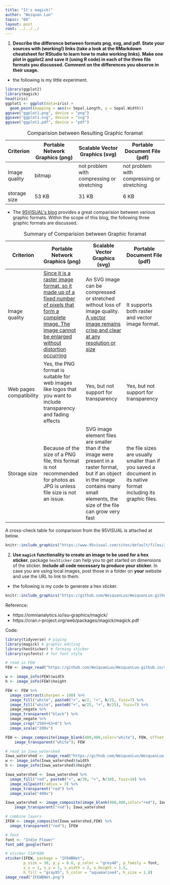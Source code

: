 ---
title: "It's magick!"
author: "Weiquan Luo"
topic: "08"
layout: post
root: ../../../
---

1. **Describe the difference between formats png, svg, and pdf. State your sources with (working!) links (take a look at the RMarkdown cheatsheet for RStudio to learn how to make working links). Make one plot in ggplot2 and save it (using R code) in each of the three file formats you discussed. Comment on the differences you observe in their usage.**

* the following is my little experiment.
```{r echo=T, message=FALSE, results="hide", eval=FALSE}
library(ggplot2)
library(magick)
head(iris)
ggplot1 <- ggplot(data=iris) +
  geom_point(mapping = aes(x= Sepal.Length, y = Sepal.Width))
ggsave("ggplot1.png", device = "png")
ggsave("ggplot1.svg", device = "svg")
ggsave("ggplot1.pdf", device = "pdf")

```
|Criterion| Portable Network Graphics (png)| Scalable Vector Graphics (svg)| Portable Document File (pdf)|
|--------------|-------------------------|-------------------------|-------------------------|
|Image quality | bitmap | not problem with compressing or stretching | not problem with compressing or stretching | 
|storage size|53 KB|31 KB| 6 KB|
Table: Comparision between Resulting Graphic foramat


* The [95VISUAL\'s blog](https://www.95visual.com/blog/svg-pdf-jpg-png-whats-the-difference) provides a great comparision between various graphic formats. Within the scope of this blog, the following three graphic formats are discussed. 

|Criterion| Portable Network Graphics (png)| Scalable Vector Graphics (svg)| Portable Document File (pdf)|
|--------------|-------------------------|-------------------------|-------------------------|
|Image quality | [Since it is a raster image format, so it made up of a fixed number of  pixels that form a complete image. The image cannot be enlarged without distortion occurring](http://asiapacific.anu.edu.au/mapsonline/faq/what-difference-between-png-file-raster-image-and-svg-file-vector-image)|An SVG image can be compressed or stretched without loss of image quality. [A vector image remains crisp and clear at any resolution or size](http://asiapacific.anu.edu.au/mapsonline/faq/what-difference-between-png-file-raster-image-and-svg-file-vector-image)|It supports both raster and vector image format.|
|Web pages compatibility|Yes, the PNG format is suitable for web images like logos that you want to include transparency and fading effects |Yes, but not support for transparency|Yes, but not support for transparency|
|Storage size|Because of the size of a PNG file, this format is not recommended for photos as JPG is unless file size is not an issue.|SVG image element files are smaller than if the image were present in a raster format, but if an object in the image contains many small elements, the size of the file can grow very fast| the file sizes are usually smaller than if you saved a document in its native format including its graphic files.|
Table: Summary of Comparision between Graphic foramat

  A cross-check table for comparision from the 95VISUAL is attached at below.
```{r, echo=FALSE, fig.cap="file_format_chart.png", out.width = '40%'}
knitr::include_graphics("https://www.95visual.com/sites/default/files/images/inline/file_format_chart.png")
```

2. **Use `magick` functionality to create an image to be used for a hex sticker.**  package `hexSticker` can help you to get started on dimensions of the sticker. **Include all code necessary to produce your sticker.** In case you are using local images, post those in a folder on **your** website and use the URL to link to them.

* the following is my code to generate a hex sticker.

```{r, echo=FALSE, fig.cap="IFEWBNet.png", out.width = '50%'}
knitr::include_graphics("https://github.com/WeiquanLuo/WeiquanLuo.github.io/raw/master/IFEWBNet.png")
```

Reference: 

* https://omnianalytics.io/isu-graphics/magick/
* https://cran.r-project.org/web/packages/magick/magick.pdf

Code:

```{r, echo=T, message=FALSE, results="hide", eval=F}
library(tidyverse) # piping
library(magick) # graphic editing
library(hexSticker) # forming sticker
library(sysfonts) # for font style
```

```{r, eval=F}
# read in FEW
FEW <- image_read("https://github.com/WeiquanLuo/WeiquanLuo.github.io/raw/master/FEW.jpg")

w <- image_info(FEW)$width
h <- image_info(FEW)$height

FEW <- FEW %>%
  image_contrast(sharpen = 100) %>% 
  image_fill("white", paste0("+", w/2, "+", h/2), fuzz=7) %>% 
  image_fill("white", paste0("+", w/25, "+", h/25), fuzz=7) %>% 
  image_negate %>% 
  image_transparent("black") %>% 
  image_negate %>% 
  image_crop("250X+63+0") %>% 
  image_scale("200x")

FEW <- image_composite(image_blank(400,400,color="white"), FEW, offset = paste0("+",(400-200)/2,"+",(400-200)/2)) %>% 
    image_transparent("white"); FEW
```

```{r, eval = F}
# read in Iowa_watershed
Iowa_watershed <- image_read("https://github.com/WeiquanLuo/WeiquanLuo.github.io/raw/master/ia_watershed.jpg")
w <- image_info(Iowa_watershed)$width
h <- image_info(Iowa_watershed)$height

Iowa_watershed <- Iowa_watershed %>%
  image_fill("red", paste0("+", w/30, "+", h/30), fuzz=10) %>%
  image_oilpaint(radius = 3) %>% 
  image_transparent("red") %>% 
  image_scale("400x")

Iowa_watershed <- image_composite(image_blank(400,400,color="red"), Iowa_watershed, offset = paste0("+",(400-400)/2,"+",(400-287)/2)) %>% 
    image_transparent("red"); Iowa_watershed
```

```{r, eval=F}
# combine layers
IFEW <- image_composite(Iowa_watershed,FEW) %>% 
  image_transparent("red"); IFEW

# font
font <- "Indie Flower"
font_add_google(font)

# sticker 518*600
sticker(IFEW, package = "IFEWBNet",
        p_size = 30, p_y = 0.6, p_color = "grey40", p_family = font,
        s_x = 1, s_y = 1, s_width = 2, s_height = 1.5,
        h_fill = "gray95", h_color = "aquamarine4", h_size = 1.8)
image_read("IFEWBNet.png")
```



